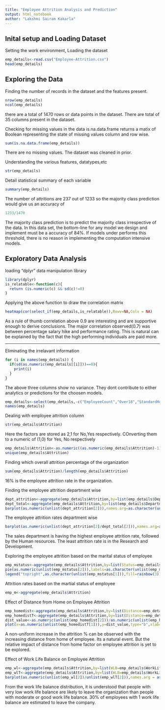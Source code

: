 ```yaml
---
title: "Employee Attrition Analysis and Prediction"
output: html_notebook
author: "Lakshmi Sairam Kakarla"
---
```


## Inital setup and Loading Dataset
Setting the work environment, Loading the dataset
```r
emp_details<-read.csv("Employee-Attrition.csv")
head(emp_details)
```
## Exploring the Data
Finding the number of records in the dataset and the features present.
```r
nrow(emp_details)
ncol(emp_details)
```
there are a total of 1470 rows or data points in the dataset. There are total of 35 columns present in the dataset.

Checking for missing values in the data
is.na.data.frame returns a matix of Boolean representing the state of missing values column and row wise.
```r
sum(is.na.data.frame(emp_details))
```
There are no missing values. The dataset was cleaned in prior.

Understanding the various features, datatypes,etc
```r
str(emp_details)
```
Detail statistical summary of each variable
```r
summary(emp_details)
```
The number of attritions are 237 out of 1233 so the majority class prediction would give us an accuracy of
```r
1233/1470
```
The majority class prediction is to predict the majority class irrespective of the data. In this data set, the bottom-line for any
model we design and implement must be a accuracy of 84%. If models under performs this threshold, there is no reason in implementing the 
computation intensive models.

## Exploratory Data Analysis
loading "dplyr" data manipulation library
```r
library(dplyr)
is_relatable<-function(c){
  return (is.numeric(c) && sd(c)!=0)
}
```

Applying the above function to draw the correlation matrix
```r
heatmap(cor(select_if(emp_details,is_relatable)),Rowv=NA,Colv = NA)
```
As a rule of thumb correlation above 0.9 are interesting and are supportive enough to derive conclusions.
The major correlation observed(0.7) was between percentage salary hike and performance rating. This is natural can 
be explained by the fact that the high performing individuals are paid more.

---

Eliminating the irrelavant information
```r
for (i in names(emp_details)) {
  if(sd(as.numeric(emp_details[[i]]))==0){
    print(i)
  }
}
```
The above three columns show no variance. They dont contribute to either analytics or predictions for the choosen models.
```r
emp_details<-select(emp_details,-c("EmployeeCount","Over18","StandardHours"))
names(emp_details)
```

Dealing with employee attrition column
```r
str(emp_details$Attrition)
```
Here the factors are stored as 2,1 for No,Yes respectively.
COnverting them to a numeric of (1,0) for Yes, No respectively
```r
emp_details$Attrition<-as.numeric((as.numeric(emp_details$Attrition)-1))
unique(emp_details$Attrition)
```
Finding which overall attrition percentage of the organization
```r
sum(emp_details$Attrition)/length(emp_details$Attrition)
```
16% is the employee attrition rate in the organization.

Finding the employee attrition department wise
```r
dept_attrition<-aggregate(emp_details$Attrition,by=list(emp_details$Department),FUN=sum)
dept_total<-aggregate(emp_details$Attrition,by=list(emp_details$Department),FUN=length)
barplot(as.numeric(unlist(dept_attrition[2])),names.arg=as.character(unlist(dept_attrition[1])))

```
The employee attrition rates department wise
```r
barplot(as.numeric(unlist(dept_attrition[2]/dept_total[2])),names.arg=as.character(unlist(dept_attrition[1])))
```

The sales department is having the highest employee attrition rate, followed by the Human resources.
The least attrition rate is in the Research and Development.

Exploring the employee attrition based on the marital status of employee
```r
emp_mstatus<-aggregate(emp_details$Attrition,by=list(Status=emp_details$MaritalStatus),FUN=sum)
pie(as.numeric(unlist(emp_mstatus[2])),labels=as.character(unlist(emp_mstatus[2])),col=rainbow(3),main = "Attrition based on marital status")
legend("topright",as.character(unlist(emp_mstatus[1])),fill=rainbow(3))
```
Attrition rates based on the martial status of employee
```r

emp_m<-aggregate(emp_details$Attrition)
```
Effect of Distance from Home on Employee Attrition
```r
emp_homedist<-aggregate(emp_details$Attrition,by=list(Distance=emp_details$DistanceFromHome),FUN=sum)
emp_homedistT<-aggregate(emp_details$Attrition,by=list(Distance=emp_details$DistanceFromHome),FUN=length)
dist_value<-as.numeric(unlist(emp_homedist[2]))/as.numeric(unlist(emp_homedistT[2]))
plot(x=as.numeric(unlist(emp_homedistT[1])),y=dist_value,type="b",xlab="Distance from Home",ylab="Attrition %")
```
A non-uniform increase in the attrition % can be observed with the increasing distance from home of employee. Its a natural event. But the relative impact of distance from home factor on employee attrition is yet to be explored.

Effect of Work Life Balance on Employee Attrition
```r
emp_wl<-aggregate(emp_details$Attrition,by=list(WLB=emp_details$WorkLifeBalance),FUN=sum)
emp_wlT<-aggregate(emp_details$Attrition,by=list(WLB=emp_details$WorkLifeBalance),FUN=length)
barplot(as.numeric(unlist(emp_wl[2])/unlist(emp_wlT[2])),names.arg = as.character(unlist(emp_wl[1])),xlab="Work Life Balance",ylab="Attrition %")

```
From the work life balance distribution, it is understood that people with very low work life balance are likely to leave the organization than people with moderate or good work life balance.
30% of employees with 1 work life balance are estimated to leave the company.
